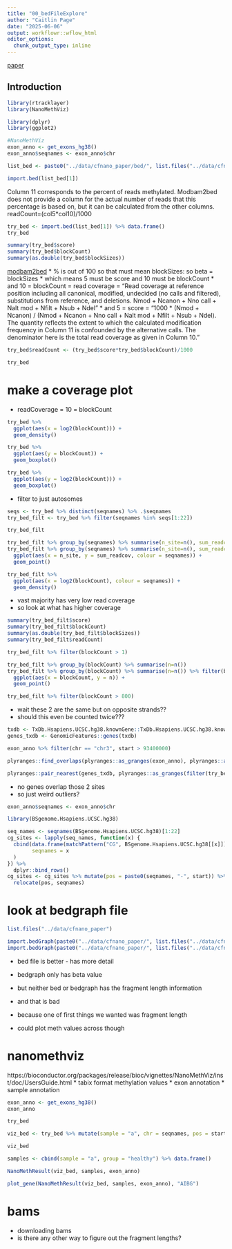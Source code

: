 ```yaml
---
title: "00_bedFileExplore"
author: "Caitlin Page"
date: "2025-06-06"
output: workflowr::wflow_html
editor_options:
  chunk_output_type: inline
---
```


[paper](https://genomebiology.biomedcentral.com/articles/10.1186/s13059-022-02710-1#availability-of-data-and-materials)

## Introduction

```r
library(rtracklayer)
library(NanoMethViz)

library(dplyr)
library(ggplot2)
```
```r
#NanoMethViz
exon_anno <- get_exons_hg38()
exon_anno$seqnames <- exon_anno$chr
```

```r
list_bed <- paste0("../data/cfnano_paper/bed/", list.files("../data/cfnano_paper/bed"))
```

```r
import.bed(list_bed[1])
```
Column 11 corresponds to the percent of reads methylated. Modbam2bed does not provide a column for the actual number of reads that this percentage is based on, but it can be calculated from the other columns. readCount=(col5*col10)/1000

```r
try_bed <- import.bed(list_bed[1]) %>% data.frame()
try_bed
```

```r
summary(try_bed$score)
summary(try_bed$blockCount)
summary(as.double(try_bed$blockSizes))
```
[modbam2bed](https://github.com/epi2me-labs/modbam2bed)
* % is out of 100 so that must mean blockSizes: so beta = blockSizes
* which means 5 must be score and 10 must be blockCount
* and 10 = blockCount = read coverage = "Read coverage at reference position including all canonical, modified, undecided (no calls and filtered), substitutions from reference, and deletions. Nmod + Ncanon + Nno call + Nalt mod + Nfilt + Nsub + Ndel"
* and 5 = score = "1000 * (Nmod + Ncanon) / (Nmod + Ncanon + Nno call + Nalt mod + Nfilt + Nsub + Ndel). The quantity reflects the extent to which the calculated modification frequency in Column 11 is confounded by the alternative calls. The denominator here is the total read coverage as given in Column 10."

```r
try_bed$readCount <- (try_bed$score*try_bed$blockCount)/1000
```
```r
try_bed
```

# make a coverage plot
* readCoverage = 10 = blockCount
```r
try_bed %>% 
  ggplot(aes(x = log2(blockCount))) +
  geom_density()
```

```r
try_bed %>%
  ggplot(aes(y = blockCount)) +
  geom_boxplot()

try_bed %>%
  ggplot(aes(y = log2(blockCount))) +
  geom_boxplot()
```

* filter to just autosomes
```r
seqs <- try_bed %>% distinct(seqnames) %>% .$seqnames
try_bed_filt <- try_bed %>% filter(seqnames %in% seqs[1:22])
```
```r
try_bed_filt
```

```r
try_bed_filt %>% group_by(seqnames) %>% summarise(n_site=n(), sum_readcov = sum(blockCount))
try_bed_filt %>% group_by(seqnames) %>% summarise(n_site=n(), sum_readcov = sum(blockCount)) %>%
  ggplot(aes(x = n_site, y = sum_readcov, colour = seqnames)) +
  geom_point()
```


```r
try_bed_filt %>%
  ggplot(aes(x = log2(blockCount), colour = seqnames)) +
  geom_density()
```

* vast majority has very low read coverage
* so look at what has higher coverage



```r
summary(try_bed_filt$score)
summary(try_bed_filt$blockCount)
summary(as.double(try_bed_filt$blockSizes))
summary(try_bed_filt$readCount)
```
```r
try_bed_filt %>% filter(blockCount > 1)
```

```r
try_bed_filt %>% group_by(blockCount) %>% summarise(n=n())
try_bed_filt %>% group_by(blockCount) %>% summarise(n=n()) %>% filter(blockCount > 10) %>%
  ggplot(aes(x = blockCount, y = n)) +
  geom_point()
```

```r
try_bed_filt %>% filter(blockCount > 800)
```
* wait these 2 are the same but on opposite strands??
* should this even be counted twice???
```r
txdb <- TxDb.Hsapiens.UCSC.hg38.knownGene::TxDb.Hsapiens.UCSC.hg38.knownGene
genes_txdb <- GenomicFeatures::genes(txdb)
```

```r
exon_anno %>% filter(chr == "chr3", start > 93400000) 
```

```r
plyranges::find_overlaps(plyranges::as_granges(exon_anno), plyranges::as_granges(filter(try_bed_filt, blockCount > 800))) %>% data.frame()
```

```r
plyranges::pair_nearest(genes_txdb, plyranges::as_granges(filter(try_bed_filt, blockCount > 800))) %>% data.frame()
```
* no genes overlap those 2 sites
* so just weird outliers?
```r
exon_anno$seqnames <- exon_anno$chr
```
```r
library(BSgenome.Hsapiens.UCSC.hg38)
```

```r
seq_names <- seqnames(BSgenome.Hsapiens.UCSC.hg38)[1:22]
cg_sites <- lapply(seq_names, function(x) {
  cbind(data.frame(matchPattern("CG", BSgenome.Hsapiens.UCSC.hg38[[x]])),
        seqnames = x
  )
}) %>%
  dplyr::bind_rows()
cg_sites <- cg_sites %>% mutate(pos = paste0(seqnames, "-", start)) %>%
  relocate(pos, seqnames)
```

# look at bedgraph file


```r
list.files("../data/cfnano_paper")
```

```r
import.bedGraph(paste0("../data/cfnano_paper/", list.files("../data/cfnano_paper"))[3])
import.bedGraph(paste0("../data/cfnano_paper/", list.files("../data/cfnano_paper"))[3]) %>% data.frame()
```
* bed file is better - has more detail
* bedgraph only has beta value

* but neither bed or bedgraph has the fragment length information
* and that is bad
* because one of first things we wanted was fragment length
* could plot meth values across though

# nanomethviz
https://bioconductor.org/packages/release/bioc/vignettes/NanoMethViz/inst/doc/UsersGuide.html 
* tabix format methylation values
* exon annotation
* sample annotation
```r
exon_anno <- get_exons_hg38()
exon_anno
```

```r
try_bed
```
```r
viz_bed <- try_bed %>% mutate(sample = "a", chr = seqnames, pos = start, statistic = as.double(blockSizes)) %>% .[,c(15,16,17,5,18)]
```

```r
viz_bed
```



```r
samples <- cbind(sample = "a", group = "healthy") %>% data.frame()
```

```r
NanoMethResult(viz_bed, samples, exon_anno)
```

```r
plot_gene(NanoMethResult(viz_bed, samples, exon_anno), "AIBG")
```

# bams
* downloading bams
* is there any other way to figure out the fragment lengths?
